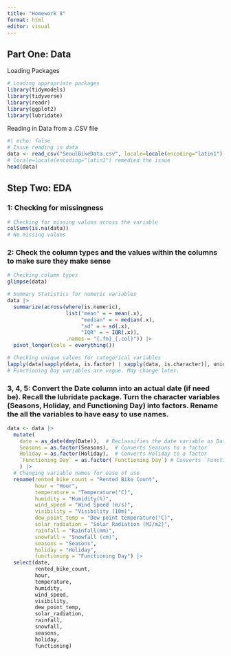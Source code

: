 ```yaml
---
title: "Homework 8"
format: html
editor: visual
---
```


## Part One: Data

Loading Packages

```r
# Loading appropriate packages
library(tidymodels)
library(tidyverse)
library(readr)
library(ggplot2)
library(lubridate)
```

Reading in Data from a .CSV file

```r
#| echo: false
# Issue reading in data
data <- read_csv("SeoulBikeData.csv", locale=locale(encoding="latin1"))
# locale=locale(encoding="latin1") remedied the issue
head(data)
```

## Step Two: EDA

### 1: Checking for missingness

```r
# Checking for missing values across the variable
colSums(is.na(data))
# No missing values
```

### 2: Check the column types and the values within the columns to make sure they make sense

```r
# Checking column types
glimpse(data)

# Summary Statistics for numeric variables
data |>
  summarize(across(where(is.numeric), 
                   list("mean" = ~ mean(.x), 
                        "median" = ~ median(.x), 
                        "sd" = ~ sd(.x), 
                        "IQR" = ~ IQR(.x)),
                   .names = "{.fn}_{.col}")) |> 
  pivot_longer(cols = everything())

# Checking unique values for categorical variables
lapply(data[sapply(data, is.factor) | sapply(data, is.character)], unique)
# Functioning Day variables are vague. May change later.  
```

### 3, 4, 5: Convert the Date column into an actual date (if need be). Recall the lubridate package. Turn the character variables (Seasons, Holiday, and Functioning Day) into factors. Rename the all the variables to have easy to use names.
```r
data <- data |>
  mutate(
    date = as_date(dmy(Date)),  # Reclassifies the date variable as Date
    Seasons = as.factor(Seasons),  # Converts Seasons to a factor
    Holiday = as.factor(Holiday),  # Converts Holiday to a factor
    `Functioning Day` = as.factor(`Functioning Day`) # Converts `Functioning Day` to a factor
    ) |> 
  # Changing variable names for ease of use
  rename(rented_bike_count = "Rented Bike Count",
         hour = "Hour",
         temperature = "Temperature(°C)",
         humidity = "Humidity(%)",
         wind_speed = "Wind Speed (m/s)",
         visibility = "Visibility (10m)",
         dew_point_temp = "Dew point temperature(°C)",
         solar_radiation = "Solar Radiation (MJ/m2)",
         rainfall = "Rainfall(mm)",
         snowfall = "Snowfall (cm)",
         seasons = "Seasons",
         holiday = "Holiday",
         functioning = "Functioning Day") |>
  select(date, 
         rented_bike_count, 
         hour, 
         temperature, 
         humidity, 
         wind_speed, 
         visibility, 
         dew_point_temp, 
         solar_radiation, 
         rainfall, 
         snowfall, 
         seasons, 
         holiday, 
         functioning)
```


